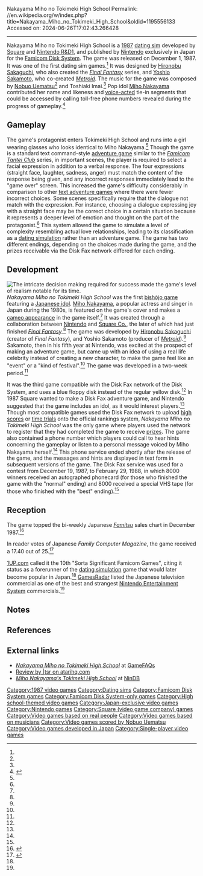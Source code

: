 Nakayama Miho no Tokimeki High School
Permalink: //en.wikipedia.org/w/index.php?title=Nakayama_Miho_no_Tokimeki_High_School&oldid=1195556133
Accessed on: 2024-06-26T17:02:43.266428



------
Nakayama Miho no Tokimeki High School
{{Infobox video game
| title = Nakayama Miho no Tokimeki High School
| image = Tokimeki high school boxart.png
| caption = Cover art
| developer = [[Square (video game company)|Square]]<ref name = "A"/><ref name="nintendo"/><br>[[Nintendo Research & Development 1|Nintendo R&D1]]
| publisher = [[Nintendo]]
| director = [[Yoshio Sakamoto]]
| producer = [[Gunpei Yokoi]]
| designer = {{ubl|[[Hironobu Sakaguchi]]|Yoshio Sakamoto<ref name="kotaku"/>}}
| artist = [[Takashi Tokita]]<ref name="guru"/>
| writer = Yoshio Sakamoto
| programmer = {{ubl|Hiroshi Nakamura<ref name="guru"/>|Hiroto Yamamoto<ref name="guru"/>}}
| composer = {{ubl|[[Nobuo Uematsu]]<ref name="kotaku"/>|Toshiaki Imai<ref name="guru"/>}}
| released = {{vgrelease|JP|December 1, 1987}}
| genre = [[Dating sim]]
| modes = [[Single-player]]
| platforms = [[Family Computer Disk System]]
}}
{{nihongo foot|'''''Nakayama Miho no Tokimeki High School'''''|中山美穂のトキメキハイスクール|Nakayama Miho no Tokimeki Hai Sukūru|"Miho Nakayama's Heartbeat High School"|group=lower-alpha|lead=yes}} is a [[1987 in video gaming|1987]] [[dating sim]] developed by [[Square (video game company)|Square]] and [[Nintendo Research & Development 1|Nintendo R&D1]], and published by [[Nintendo]] exclusively in Japan for the [[Famicom Disk System]]. The game was released on December 1, 1987. It was one of the first dating sim games.<ref name="DEN"/> It was designed by [[Hironobu Sakaguchi]], who also created the ''[[Final Fantasy]]'' series, and [[Yoshio Sakamoto]], who co-created ''[[Metroid]]''. The music for the game was composed by [[Nobuo Uematsu]]<ref name="kotaku"/> and Toshiaki Imai.<ref name="guru"/> Pop idol [[Miho Nakayama]] contributed her name and likeness and [[voice acting|voice-acted]] tie-in segments that could be accessed by calling toll-free phone numbers revealed during the progress of gameplay.<ref>{{cite web | url=https://w.atwiki.jp/famicomall/pages/703.html | title=中山美穂の トキメキハイスクール(Disk) - 「Fcのゲーム制覇しましょ」まとめ }}</ref>

==Gameplay==
The game's protagonist enters Tokimeki High School and runs into a girl wearing glasses who looks identical to Miho Nakayama.<ref name="DEN"/> Though the game is a standard text command-style [[adventure game]] similar to the ''[[Famicom Tantei Club]]'' series, in important scenes, the player is required to select a facial expression in addition to a verbal response. The four expressions (straight face, laughter, sadness, anger) must match the content of the response being given, and any incorrect responses immediately lead to the "game over" screen. This increased the game's difficulty considerably in comparison to other [[text adventure game]]s where there were fewer incorrect choices. Some scenes specifically require that the dialogue not match with the expression. For instance, choosing a dialogue expressing joy with a straight face may be the correct choice in a certain situation because it represents a deeper level of emotion and thought on the part of the protagonist.<ref name="DEN"/> This system allowed the game to simulate a level of complexity resembling actual love relationships, leading to its classification as a [[dating simulation]] rather than an adventure game. The game has two different endings, depending on the choices made during the game, and the prizes receivable via the Disk Fax network differed for each ending.

==Development==
[[Image:MihoHighschool.jpg|thumb|The intricate decision making required for success made the game's level of realism notable for its time.]]
''Nakayama Miho no Tokimeki High School'' was the first [[bishōjo game]] featuring a [[Japanese idol]]. [[Miho Nakayama]], a popular actress and singer in Japan during the 1980s, is featured on the game's cover and makes a [[cameo appearance]] in the game itself.<ref name="kotaku"/> It was created through a collaboration between [[Nintendo]] and [[Square (video game company)|Square Co.]], the later of which had just finished ''[[Final Fantasy (video game)|Final Fantasy]]''.<ref name="together"/> The game was developed by [[Hironobu Sakaguchi]] (creator of ''Final Fantasy''), and Yoshio Sakamoto (producer of ''[[Metroid]]'').<ref name="together"/> Sakamoto, then in his fifth year at Nintendo, was excited at the prospect of making an adventure game, but came up with an idea of using a real life celebrity instead of creating a new character, to make the game feel like an "event" or a "kind of festival".<ref name="nintendo"/> The game was developed in a two-week period.<ref name="interview"/>

It was the third game compatible with the Disk Fax network of the Disk System, and uses a blue floppy disk instead of the regular yellow disk.<ref name="DEN"/> In 1987 Square wanted to make a Disk Fax adventure game, and Nintendo suggested that the game includes an idol, as it would interest players.<ref name="kotaku"/> Though most compatible games used the Disk Fax network to upload [[high score]]s or [[time trial]]s onto the official rankings system, ''Nakayama Miho no Tokimeki High School'' was the only game where players used the network to register that they had completed the game to receive [[prize]]s. The game also contained a phone number which players could call to hear hints concerning the gameplay or listen to a personal message voiced by Miho Nakayama herself.<ref name="DEN"/> This phone service ended shortly after the release of the game, and the messages and hints are displayed in text form in subsequent versions of the game. The Disk Fax service was used for a contest from December 19, 1987, to February 29, 1988, in which 8000 winners received an autographed phonecard (for those who finished the game with the "normal" ending) and 8000 received a special VHS tape (for those who finished with the "best" ending).<ref name="DEN"/>

== Reception ==
The game topped the bi-weekly Japanese ''[[Famitsu]]'' sales chart in December 1987.<ref>{{cite magazine |title=ファミコン通信 TOP 30: 2月5日 |trans-title=Famicom Tsūshin Top 30: February 5 |magazine=[[Famicom Tsūshin]] |date=19 February 1988 |volume=1988 |issue=4 |pages=12–7 |url=https://www.retromags.com/files/file/4152-famitsu-issue-0043-february-19-1988/ |lang=ja}}</ref>

In reader votes of Japanese ''Family Computer Magazine'', the game received a 17.40 out of 25.<ref name="famimaga47">{{Cite journal |title = 5月24日号特別付録 ファミコンディスクカード ゲームボーイ スーパーファミコン オールカタログ|date = 1991-05-24 |publisher = [[Tokuma Shoten|徳間書店]] |journal = ファミリーコンピュータMagazine |volume = 7 |number = 10 |page = 47}}</ref>

[[1UP.com]] called it the 10th "Sorta Significant Famicom Games", citing it status as a forerunner of the [[dating simulation]] game that would later become popular in Japan.<ref name="1up" /> [[GamesRadar]] listed the Japanese television commercial as one of the best and strangest [[Nintendo Entertainment System]] commercials.<ref name="career" />

==Notes==
{{notelist}}

==References==
{{reflist|30em|refs=
<ref name="1up">{{cite web|title=25 Sorta Significant Famicom Games: #10|url=http://www.1up.com/do/blogEntry?bId=8811877|date=July 18, 2008|first=Ray|last=Barnholt|publisher=IGN Entertainment Inc.|work=[[1UP.com]]|access-date=May 9, 2013}}</ref>

<ref name = "A">{{cite web|author=任天堂|date=August 26, 2010|url=https://www.nintendo.co.jp/wii/interview/slsjr3oj/vol1/index.html|title= 社長が訊く 坂口博信×坂本賀勇 1.23年前の縁|language=ja|access-date=May 9, 2013}}</ref>

<ref name="career">{{cite web|title=NES commercials from around the world|url=http://www.gamesradar.com/nes-commercials-from-around-the-world/?page=4|date=February 9, 2010|first=Tyler |last=Nagata|publisher=Future plc|work=[[GamesRadar]]|access-date=May 9, 2013}}</ref>

<ref name="DEN">{{cite web|url=http://www.videogameden.com/fds.htm?nak|access-date=May 9, 2013|publisher=Video Game Den|title=NAKAYAMA MIHO NO TOKIMEKI HIGH SCHOOL}}</ref>

<ref name="guru">{{cite web|url=http://vgmpf.thealmightyguru.com/Wiki/images/f/ff/Idol_Hotline_-_Nakayama_Miho_no_Tokimeki_High_School_-_FDS_-_Credits.png |title=Game Credits |access-date=May 9, 2013 |url-status=dead |archive-url=https://web.archive.org/web/20140302174934/http://vgmpf.thealmightyguru.com/Wiki/images/f/ff/Idol_Hotline_-_Nakayama_Miho_no_Tokimeki_High_School_-_FDS_-_Credits.png |archive-date=March 2, 2014}}</ref>

<ref name="together">{{cite web|title=The Last Story Is Sakaguchi's Third Game That Emphasizes Game Over Story|url=http://www.siliconera.com/2011/07/10/the-last-story-is-sakaguchis-third-game-that-emphasizes-game-over-story/|date=July 10, 2011|author=Ishaan|publisher=Siliconera|access-date=May 9, 2013}}</ref>

<ref name="interview">{{cite web|title=Famicom Disk System: The More You Play It, the More You'll Want to Play! [Disk 2]|url=http://www.metroid-database.com/m1/fds-interview2-p0.php|date=September 21, 2004|publisher=Metroid Database|access-date=May 10, 2013}}</ref>

<ref name="kotaku">{{cite web|title=The Idol Game Metroid's Co-Creator Made With Final Fantasy's Creator|url=http://kotaku.com/miho-nakayama/|date=August 26, 2010|first=Brian |last=Ashcraft|publisher=Gawker Media|work=[[Kotaku]]|access-date=May 9, 2013}}</ref>

<ref name="nintendo">{{cite web|title=1. A 23-year-old Connection|url=https://www.nintendo.co.uk/Iwata-Asks/Iwata-Asks-Metroid-Other-M/Iwata-Asks-Yoshio-Sakamoto-Hironobu-Sakaguchi/1-A-23-year-old-Connection/1-A-23-year-old-Connection-218000.html|date=August 26, 2010|last=Iwata|first=Satoru|publisher=Nintendo.uk|access-date=May 10, 2013}}</ref>
}}

==External links==
* [http://www.gamefaqs.com/famicomds/578510-nakayama-miho-no-tokimeki-high-school ''Nakayama Miho no Tokimeki High School''] at [[GameFAQs]]
* [http://www.atarihq.com/tsr/fds/miho.html Review by |tsr on atarihq.com]
* [https://web.archive.org/web/20100626034926/http://www.nindb.net/game/tokimeki-high-school.html ''Miho Nakayama's Tokimeki High School''] at [http://www.nindb.net/ NinDB]

{{Miho Nakayama}}

[[Category:1987 video games]]
[[Category:Dating sims]]
[[Category:Famicom Disk System games]]
[[Category:Famicom Disk System-only games]]
[[Category:High school-themed video games]]
[[Category:Japan-exclusive video games]]
[[Category:Nintendo games]]
[[Category:Square (video game company) games]]
[[Category:Video games based on real people]]
[[Category:Video games based on musicians]]
[[Category:Video games scored by Nobuo Uematsu]]
[[Category:Video games developed in Japan]]
[[Category:Single-player video games]]